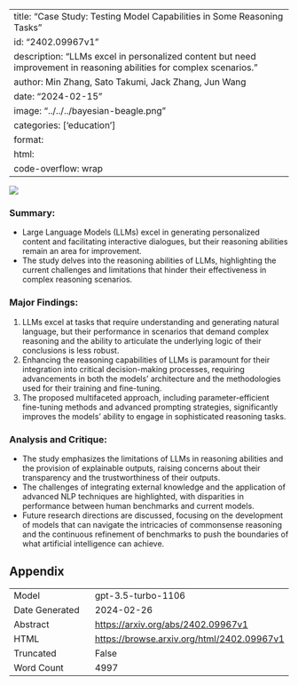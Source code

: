 
---
title: "Case Study: Testing Model Capabilities in Some Reasoning Tasks"
id: "2402.09967v1"
description: "LLMs excel in personalized content but need improvement in reasoning abilities for complex scenarios."
author: Min Zhang, Sato Takumi, Jack Zhang, Jun Wang
date: "2024-02-15"
image: "../../../bayesian-beagle.png"
categories: ['education']
format:
  html:
    code-overflow: wrap
---

![](../../../bayesian-beagle.png)

### **Summary:**
- Large Language Models (LLMs) excel in generating personalized content and facilitating interactive dialogues, but their reasoning abilities remain an area for improvement.
- The study delves into the reasoning abilities of LLMs, highlighting the current challenges and limitations that hinder their effectiveness in complex reasoning scenarios.

### Major Findings:
1. LLMs excel at tasks that require understanding and generating natural language, but their performance in scenarios that demand complex reasoning and the ability to articulate the underlying logic of their conclusions is less robust.
2. Enhancing the reasoning capabilities of LLMs is paramount for their integration into critical decision-making processes, requiring advancements in both the models’ architecture and the methodologies used for their training and fine-tuning.
3. The proposed multifaceted approach, including parameter-efficient fine-tuning methods and advanced prompting strategies, significantly improves the models’ ability to engage in sophisticated reasoning tasks.

### Analysis and Critique:
- The study emphasizes the limitations of LLMs in reasoning abilities and the provision of explainable outputs, raising concerns about their transparency and the trustworthiness of their outputs.
- The challenges of integrating external knowledge and the application of advanced NLP techniques are highlighted, with disparities in performance between human benchmarks and current models.
- Future research directions are discussed, focusing on the development of models that can navigate the intricacies of commonsense reasoning and the continuous refinement of benchmarks to push the boundaries of what artificial intelligence can achieve.

## Appendix

|          |          |
|----------|----------|
| Model     | gpt-3.5-turbo-1106       |
| Date Generated     | 2024-02-26       |
| Abstract | [https://arxiv.org/abs/2402.09967v1](https://arxiv.org/abs/2402.09967v1)        |
| HTML     | [https://browse.arxiv.org/html/2402.09967v1](https://browse.arxiv.org/html/2402.09967v1)       |
| Truncated       | False       |
| Word Count       | 4997       |